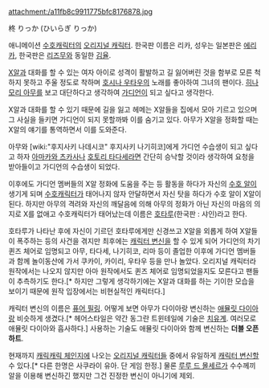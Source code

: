 attachment:/a11fb8c9911775bfc8176878.jpg

柊 りっか (ひいらぎ りっか)

애니메이션 [[수호캐릭터]]의 [[오리지널 캐릭터]]. 한국판 이름은 리카, 성우는 일본판은 [[에리카]], 한국판은 [[리즈무]]와 동일한 [[김율]].
 
[[X알]]과 대화를 할 수 있는 여자 아이로 성격이 활발하고 길 잃어버린 것을 함부로 모른 척 하지 못하고 주울 정도로 착하며 [[호시나 우타우]]의 노래를 좋아하여 그녀의 팬이다. [[히나모리 아무]]를 보고 대단하다고 생각하여 [[가디언]]이 되고 싶다고 생각한다.

X알과 대화를 할 수 있기 때문에 길을 잃고 헤메는 X알들을 집에서 모아 기르고 있으며 그 사실을 들키면 가디언이 되지 못할까봐 이를 숨기고 있다. 아무가 X알을 정화할 때는 X알의 얘기를 통역하면서 이를 도와준다.

아무와 [wiki:"후지사키 나데시코" 후지사키 나기히코]에게 가디언 수습생이 되고 싶다고 하자 [[아마카와 츠카사]]나 [[호토리 타다세]]라면 간단히 승낙할 것이라 생각하여 요청을 받아들이고 가디언의 수습생이 되었다.

이후에도 가디언 멤버들의 X알 정화에 도움을 주는 등 활동을 하다가 자신의 [[수호 알]]이 생기게 되며 [[수호캐릭터]]가 태어나지 않자 안달하면서 자신 탓을 하다가 수호 알이 X알이 된다. 하지만 아무의 격려와 자신의 깨달음에 의해 아무의 정화가 아닌 자신의 마음의 의지로 X를 없애고 수호캐릭터가 태어났는데 이름은 [[호타루]](한국판 : 샤인)라고 한다.

호타루가 나타난 후에 자신이 기르던 호타루에게만 신경쓰고 X알을 외롭게 하여 X알들이 폭주하는 등의 사건을 겪지만 최후에는 [[캐릭터 변신]]을 할 수 있게 되어 가디언의 차기 퀸즈 체어로 임명되고 아무, 타다세, 나기히코, 리마 등이 졸업한 이후에 가디언 멤버들과 함께 놀이동산에 가서 쿠카이, 카이리, 우타우 등을 만나 놀았다. 오리지널 캐릭터라 원작에서는 나오지 않지만 아마 원작에서도 퀸즈 체어로 임명되었을지도 모른다고 팬들이 추측하기도 한다.[* 하지만 그렇게 생각하기에는 X알과 대화를 하는 기이한 모습을 보이기 때문에 원작 입장에서는 비현실적인 캐릭터다.]

{{{#!HTML
<iframe width="560" height="315" src="http://www.youtube.com/embed/QqhRKucSEVc" frameborder="0" allowfullscreen></iframe>
}}}


캐릭터 변신의 이름은 [[퓨어 필링]]. 어떻게 보면 아무가 다이아랑 변신하는 [[애뮬릿 다이아]]랑 비슷하게 생겼다.[* 헤어스타일은 약간 동그란 트윈테일에 기술은 [[치유계]]. 여러모로 애뮬릿 다이아와 흡사하다.] 사용하는 기술도 애뮬릿 다이아와 함께 변신하는 '''더블 오픈 하트'''.

현재까지 [[캐릭캐릭 체인지]]에 나오는 [[오리지널 캐릭터]]들 중에서 유일하게 [[캐릭터 변신]]할 수 있다.[* 다른 한명은 사쿠라이 유아. 단 게임 한정.] 물론 [[루루 드 몰세르]]가 수수께끼 알을 이용해 변신하긴 했지만 그건 진정한 변신이 아니기에 제외.
